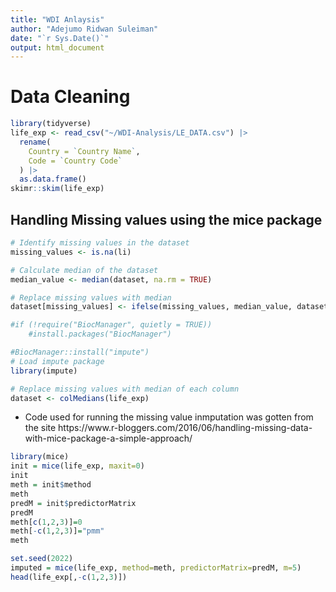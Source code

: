 ```yaml
---
title: "WDI Anlaysis"
author: "Adejumo Ridwan Suleiman"
date: "`r Sys.Date()`"
output: html_document
---
```


# Data Cleaning
```r
library(tidyverse)
life_exp <- read_csv("~/WDI-Analysis/LE_DATA.csv") |> 
  rename(
    Country = `Country Name`,
    Code = `Country Code`
  ) |> 
  as.data.frame()
skimr::skim(life_exp)
```
## Handling Missing values using the mice package

```r
# Identify missing values in the dataset
missing_values <- is.na(li)

# Calculate median of the dataset
median_value <- median(dataset, na.rm = TRUE)

# Replace missing values with median
dataset[missing_values] <- ifelse(missing_values, median_value, dataset[missing_values])

```


```r
#if (!require("BiocManager", quietly = TRUE))
    #install.packages("BiocManager")

#BiocManager::install("impute")
# Load impute package
library(impute)

# Replace missing values with median of each column
dataset <- colMedians(life_exp)

```

- Code used for running the missing value inmputation was gotten from the site https://www.r-bloggers.com/2016/06/handling-missing-data-with-mice-package-a-simple-approach/

```r
library(mice)
init = mice(life_exp, maxit=0) 
init
meth = init$method
meth
predM = init$predictorMatrix
predM
meth[c(1,2,3)]=0
meth[-c(1,2,3)]="pmm"
meth

set.seed(2022)
imputed = mice(life_exp, method=meth, predictorMatrix=predM, m=5)
head(life_exp[,-c(1,2,3)])
```

